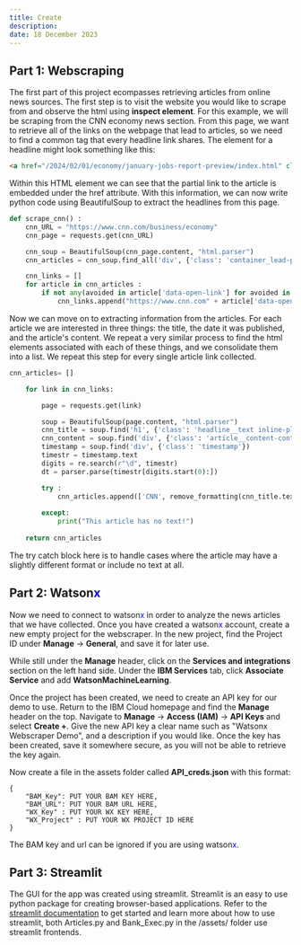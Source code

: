 ```yaml
---
title: Create
description:
date: 18 December 2023
---
```


## Part 1: Webscraping

The first part of this project ecompasses retrieving articles from online news sources. The first step is to visit the website you would like to scrape from and observe the html using **inspect element**. For this example, we will be scraping from the CNN economy news section. From this page, we want to retrieve all of the links on the webpage that lead to articles, so we need to find a common tag that every headline link shares. The element for a headline might look something like this:

```html 
<a href="/2024/02/01/economy/january-jobs-report-preview/index.html" class="container__link container__link--type-article container_lead-plus-headlines-with-images__link" data-link-type="article" data-zjs="click" data-zjs-cms_id="cms.cnn.com/_pages/cl8lvnljb0000ldp3b79d6s4l@published" data-zjs-canonical_url="https://www.cnn.com/business/economy" data-zjs-zone_id="cms.cnn.com/_components/zone/instances/cl8lvnlna0013ldp3vxczixnk@published" data-zjs-zone_name="undefined" data-zjs-zone_type="zone_layout--5-4-3" data-zjs-zone_position_number="1" data-zjs-zone_total_number="3" data-zjs-container_id="cms.cnn.com/_components/container/instances/cl8lvnlna0014ldp32buq116y@published" data-zjs-container_name="undefined" data-zjs-container_type="container_lead-plus-headlines-with-images" data-zjs-container_position_number="1" data-zjs-container_total_number="3" data-zjs-card_id="cms.cnn.com/_components/card/instances/cl8lvnlna0014ldp32buq116y_fill_1@published" data-zjs-card_name="Fed&nbsp;Chair&nbsp;Powell&nbsp;says the job market is still strong. Here’s what to know about the numbers" data-zjs-card_type="card" data-zjs-card_position_number="1" data-zjs-card_total_number="8">...</a>
```

Within this HTML element we can see that the partial link to the article is embedded under the href attribute. With this information, we can now write python code using BeautifulSoup to extract the headlines from this page.
```python
def scrape_cnn() :
    cnn_URL = "https://www.cnn.com/business/economy"
    cnn_page = requests.get(cnn_URL)

    cnn_soup = BeautifulSoup(cnn_page.content, "html.parser")
    cnn_articles = cnn_soup.find_all('div', {'class': 'container_lead-plus-headlines-with-images__item'})

    cnn_links = []
    for article in cnn_articles :
        if not any(avoided in article['data-open-link'] for avoided in ['live', 'videos']) : #skip live articles and videos for now they have a different format
            cnn_links.append("https://www.cnn.com" + article['data-open-link'])
```

Now we can move on to extracting information from the articles. For each article we are interested in three things: the title, the date it was published, and the article's content. We repeat a very similar process to find the html elements associated with each of these things, and we consolidate them into a list. We repeat this step for every single article link collected.

```python
cnn_articles= []

    for link in cnn_links:

        page = requests.get(link)

        soup = BeautifulSoup(page.content, "html.parser")
        cnn_title = soup.find('h1', {'class': 'headline__text inline-placeholder'})
        cnn_content = soup.find('div', {'class': 'article__content-container'})
        timestamp = soup.find('div', {'class': 'timestamp'})
        timestr = timestamp.text
        digits = re.search(r"\d", timestr)
        dt = parser.parse(timestr[digits.start(0):])

        try :
            cnn_articles.append(['CNN', remove_formatting(cnn_title.text),remove_formatting(cnn_content.text), dt])
        
        except:
            print("This article has no text!")
    
    return cnn_articles
```

The try catch block here is to handle cases where the article may have a slightly different format or include no text at all.

## Part 2: Watson<span style="color:blue">x</span>

Now we need to connect to watson<span style="color:blue">x</span> in order to analyze the news articles that we have collected. Once you have created a watson<span style="color:blue">x</span> account, create a new empty project for the webscraper. In the new project, find the Project ID under **Manage** &rarr; **General**, and save it for later use.

While still under the **Manage** header, click on the **Services and integrations** section on the left hand side. Under the **IBM Services** tab, click **Associate Service** and add **WatsonMachineLearning**.

Once the project has been created, we need to create an API key for our demo to use. Return to the IBM Cloud homepage and find the **Manage** header on the top. Navigate to **Manage** &rarr; **Access (IAM)** &rarr; **API Keys** and select **Create +**. Give the new API key a clear name such as "Watsonx Webscraper Demo", and a description if you would like. Once the key has been created, save it somewhere secure, as you will not be able to retrieve the key again. 

Now create a file in the assets folder called **API_creds.json** with this format:
```
{
    "BAM_Key": PUT YOUR BAM KEY HERE,
    "BAM_URL": PUT YOUR BAM URL HERE,
    "WX_Key" : PUT YOUR WX KEY HERE,
    "WX_Project" : PUT YOUR WX PROJECT ID HERE
}
```
The BAM key and url can be ignored if you are using watson<span style="color:blue">x</span>.

## Part 3: Streamlit

The GUI for the app was created using streamlit. Streamlit is an easy to use python package for creating browser-based applications. Refer to the [streamlit documentation](https://docs.streamlit.io) to get started and learn more about how to use streamlit, both Articles.py and Bank_Exec.py in the /assets/ folder use streamlit frontends.


